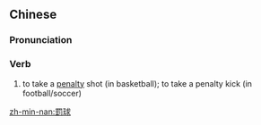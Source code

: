 {{also|罚球}}
==Chinese==
{{zh-forms|s=罚球}}

===Pronunciation===
{{zh-pron
|m=fáqiú,er=y
|c=fat6 kau4
|cat=v
}}

===Verb===
{{zh-verb}}

# to take a [[penalty]] shot (in basketball); to take a penalty kick (in football/soccer)

[[zh-min-nan:罰球]]